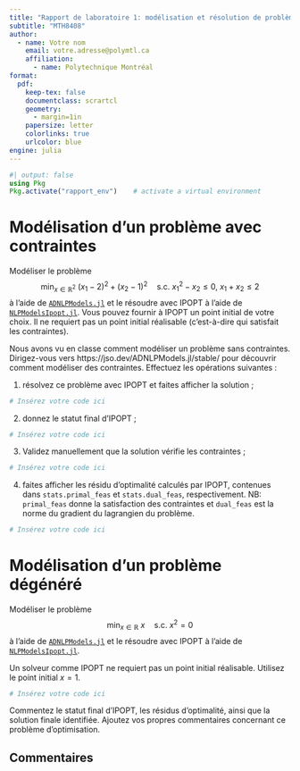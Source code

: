 ```yaml
---
title: "Rapport de laboratoire 1: modélisation et résolution de problèmes avec IPOPT"
subtitle: "MTH8408"
author:
  - name: Votre nom
    email: votre.adresse@polymtl.ca
    affiliation:
      - name: Polytechnique Montréal
format:
  pdf:
    keep-tex: false
    documentclass: scrartcl
    geometry:
      - margin=1in
    papersize: letter
    colorlinks: true
    urlcolor: blue
engine: julia
---
```


```julia
#| output: false
using Pkg
Pkg.activate("rapport_env")    # activate a virtual environment
```

# Modélisation d'un problème avec contraintes

Modéliser le problème
$$
\min_{x \in \mathbb{R}^2} \ (x_1 - 2)^2 + (x_2 - 1)^2 \quad \text{s.c.} \ x_1^2 - x_2 \leq 0, \ x_1 + x_2 \leq 2
$$
à l'aide de [`ADNLPModels.jl`](https://github.com/JuliaSmoothOptimizers/ADNLPModels.jl) et le résoudre avec IPOPT à l'aide de [`NLPModelsIpopt.jl`](https://github.com/JuliaSmoothOptimizers/NLPModelsIpopt.jl).
Vous pouvez fournir à IPOPT un point initial de votre choix.
Il ne requiert pas un point initial réalisable (c'est-à-dire qui satisfait les contraintes).

Nous avons vu en classe comment modéliser un problème sans contraintes.
Dirigez-vous vers https://jso.dev/ADNLPModels.jl/stable/ pour découvrir comment modéliser des contraintes.
Effectuez les opérations suivantes :

1. résolvez ce problème avec IPOPT et faites afficher la solution ;

```julia
# Insérez votre code ici
```

2. donnez le statut final d'IPOPT ;

```julia
# Insérez votre code ici
```

3. Validez manuellement que la solution vérifie les contraintes ;

```julia
# Insérez votre code ici
```

4. faites afficher les résidu d'optimalité calculés par IPOPT, contenues dans `stats.primal_feas` et `stats.dual_feas`, respectivement.
   NB: `primal_feas` donne la satisfaction des contraintes et `dual_feas` est la norme du gradient du lagrangien du problème.

```julia
# Insérez votre code ici
```

# Modélisation d'un problème dégénéré

Modéliser le problème
$$
\min_{x \in \mathbb{R}} \ x \quad \text{s.c.} \ x^2 = 0
$$
à l'aide de [`ADNLPModels.jl`](https://github.com/JuliaSmoothOptimizers/ADNLPModels.jl) et le résoudre avec IPOPT à l'aide de [`NLPModelsIpopt.jl`](https://github.com/JuliaSmoothOptimizers/NLPModelsIpopt.jl).

Un solveur comme IPOPT ne requiert pas un point initial réalisable.
Utilisez le point initial $x = 1$.

```julia
# Insérez votre code ici
```

Commentez le statut final d'IPOPT, les résidus d'optimalité, ainsi que la solution finale identifiée.
Ajoutez vos propres commentaires concernant ce problème d'optimisation.

## Commentaires

<!-- Insérez vos commentaires ci-dessous. -->
